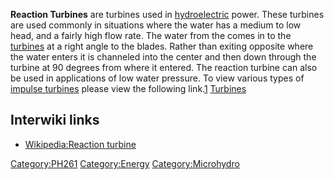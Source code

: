 '''Reaction Turbines''' are turbines used in [[hydroelectric]] power. These turbines are used commonly in situations where the water has a medium to low head, and a fairly high flow rate. The water from the comes in to the [[turbines]] at a right angle to the blades. Rather than exiting opposite where the water enters it is channeled into the center and then down through the turbine at 90 degrees from where it entered. The reaction turbine can also be used in applications of low water pressure. To view various types of [[impulse turbines]] please view the following link.[http://www.jfccivilengineer.com/turbines.htm] [http://www.jfccivilengineer.com/images/turbin2.jpg Turbines]
{{stub}}
== Interwiki links ==

* [[Wikipedia:Reaction turbine]]

[[Category:PH261]]
[[Category:Energy]]
[[Category:Microhydro]]